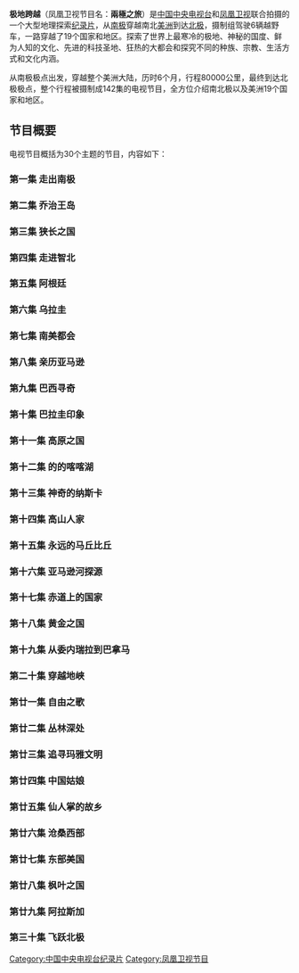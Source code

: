 '''极地跨越'''（凤凰卫视节目名：'''兩極之旅'''）是[[中国中央电视台|中国中央电视台]]和[[凤凰卫视|凤凰卫视]]联合拍摄的一个大型地理探索[[纪录片|纪录片]]，从[[南极|南极]]穿越南北[[美洲|美洲]]到达[[北极|北极]]，摄制组驾驶6辆越野车，一路穿越了19个国家和地区。探索了世界上最寒冷的极地、神秘的国度、鲜为人知的文化、先进的科技圣地、狂热的大都会和探究不同的种族、宗教、生活方式和文化内涵。

从南极极点出发，穿越整个美洲大陆，历时6个月，行程80000公里，最终到达北极极点，整个行程被摄制成142集的电视节目，全方位介绍南北极以及美洲19个国家和地区。

==节目概要==
电视节目概括为30个主题的节目，内容如下：

===第一集 走出南极=== 
===第二集 乔治王岛 ===
===第三集 狭长之国 ===
===第四集 走进智北 ===
===第五集 阿根廷 ===
===第六集 乌拉圭 ===
===第七集 南美都会 ===
===第八集 亲历亚马逊 ===
===第九集 巴西寻奇 ===
===第十集 巴拉圭印象 ===
===第十一集 高原之国 ===
===第十二集 的的喀喀湖 ===
===第十三集 神奇的纳斯卡 ===
===第十四集 高山人家 ===
===第十五集 永远的马丘比丘 ===
===第十六集 亚马逊河探源 ===
===第十七集 赤道上的国家 ===
===第十八集 黄金之国 ===
===第十九集 从委内瑞拉到巴拿马 ===
===第二十集 穿越地峡 ===
===第廿一集 自由之歌 ===
===第廿二集 丛林深处 ===
===第廿三集 追寻玛雅文明 ===
===第廿四集 中国姑娘 ===
===第廿五集 仙人掌的故乡 ===
===第廿六集 沧桑西部 ===
===第廿七集 东部美国 ===
===第廿八集 枫叶之国 ===
===第廿九集 阿拉斯加 ===
===第三十集 飞跃北极 ===
{{DEFAULTSORT:JI极}}
[[Category:中国中央电视台纪录片|Category:中国中央电视台纪录片]]
[[Category:凤凰卫视节目|Category:凤凰卫视节目]]
